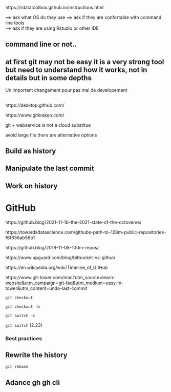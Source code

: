 https://rdatatoolbox.github.io/instructions.html

==> ask what OS do they use 
==> ask if they are confortable with command line tools  
==> ask if they are using Rstudio or other IDE 



## command line or not..

## at first git may not be easy it is a very strong tool but need to understand how it works, not in details but in some depths


Un important changement pour pas mal de developement 

## 

https://desktop.github.com/

https://www.gitkraken.com/


git + webservice is not a cloud substitue 

avoid large file there are alternative options 


## Build as history

## Manipulate the last commit 

## Work on history


# GitHub

https://github.blog/2021-11-16-the-2021-state-of-the-octoverse/

https://towardsdatascience.com/githubs-path-to-128m-public-repositories-f6f656ab56b1

https://github.blog/2018-11-08-100m-repos/

https://www.upguard.com/blog/bitbucket-vs-github

https://en.wikipedia.org/wiki/Timeline_of_GitHub

https://www.git-tower.com/mac?utm_source=learn-website&utm_campaign=git-faq&utm_medium=easy-in-tower&utm_content=undo-last-commit


`git checkout`


`git checkout -b`

`git switch -c`

`git switch` (2.23)

### Best practices 



## Rewrite the history


`git rebase`




## Adance gh gh cli 



<!-- 
."Capitalized, short (50 chars or less) summary

More detailed explanatory text, if necessary.  Wrap it to about 72
characters or so.  In some contexts, the first line is treated as the
subject of an email and the rest of the text as the body.  The blank
line separating the summary from the body is critical (unless you omit
the body entirely); tools like rebase will confuse you if you run the
two together.

Write your commit message in the imperative: "Fix bug" and not "Fixed bug"
or "Fixes bug."  This convention matches up with commit messages generated
by commands like git merge and git revert.

Further paragraphs come after blank lines.

- Bullet points are okay, too

- Typically a hyphen or asterisk is used for the bullet, followed by a
  single space, with blank lines in between, but conventions vary here

- Use a hanging indent"


https://tbaggery.com/2008/04/19/a-note-about-git-commit-messages.html

 As a general rule, your messages should start with a single line that’s no more than about 50 characters and that describes the changeset concisely, followed by a blank lin
  followed by a blank line, followed by a more detailed explanation. 
 

gitmoji
 
could be useful but takes chracters
 
 https://git-send-email.io/#step-1
 
 https://docs.ropensci.org/gert/
  -->
